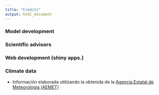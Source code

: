 ```yaml
---
title: "Credits"
output: html_document
---
```


### Model development

### Scientific advisors

### Web development (shiny apps.)

### Climate data

+ Información elaborada utilizando la obtenida de la [Agencia Estatal de Meteorologia (AEMET)](http://www.aemet.es)

